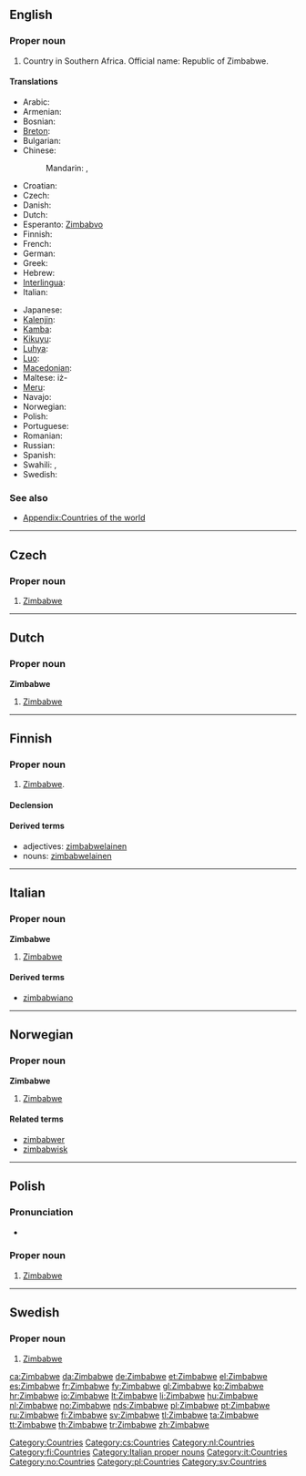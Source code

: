 ==English==
{{wikipedia}}

===Proper noun===
{{infl|en|proper noun}}

# Country in Southern Africa. Official name: Republic of Zimbabwe.

====Translations====
{{trans-top|Republic of Zimbabwe}}
* Arabic: {{t|ar|زيمبابوي|m|tr=Ziimbaabwiy}}
* Armenian: {{t-|hy|Զիմբաբվե|tr=Zimbabve}}
* Bosnian: {{t-|bs|Zimbabve|m}}
* [[Breton]]: {{t-|br|Zimbabwe|xs=Breton}} {{g|Breton}}
* Bulgarian: {{t-|bg|Зимбабве}}
* Chinese:
*: Mandarin: {{t-|cmn|津巴布韋|sc=Hani}},  {{t-|cmn|津巴布韦|tr=Jīnbābùwéi|sc=Hani}}
* Croatian: {{t+|hr|Zimbabve|m}}
* Czech: {{t-|cs|Zimbabwe|n}}
* Danish: {{t+|da|Zimbabwe}}
* Dutch: {{t+|nl|Zimbabwe}}
* Esperanto: [[Zimbabvo]]
* Finnish: {{t+|fi|Zimbabwe}}
* French: {{t+|fr|Zimbabwe|m}}
* German: {{t+|de|Simbabwe}}
* Greek: {{t|el|Ζιμπάμπουε|f}}
* Hebrew: {{t|he|זימבבואה}}
* [[Interlingua]]: {{t-|ia|Zimbabwe|xs=Interlingua}}
* Italian: {{t-|it|Zimbabwe|m}}
{{trans-mid}}
* Japanese: {{t-|ja|ジンバブエ|tr=Jinbabue}}
* [[Kalenjin]]: {{tø|kln|Zimbabwe}}
* [[Kamba]]: {{tø|kam|Zimbabwe}}
* [[Kikuyu]]: {{tø|ki|Zimbabwe}}
* [[Luhya]]: {{tø|luy|Zimbabwe}}
* [[Luo]]: {{tø|luo|Zimbabwe}}
* [[Macedonian]]: {{t+|mk|Зимбабве|n|tr=Zimbábve}}
* Maltese: iż-{{t|mt|Żimbabwe|xs=Maltese}}
* [[Meru]]: {{tø|mer|Zimbabwe}}
* Navajo: {{tø|nv|Hooghan Tsé Bee Ádaalyaaí bikéyah}}
* Norwegian: {{t+|no|Zimbabwe}}
* Polish: {{t+|pl|Zimbabwe}}
* Portuguese: {{t+|pt|Zimbabué}}
* Romanian: {{t-|ro|Zimbabwe}}
* Russian: {{qualifier|indeclinable}} {{t-|ru|Зимбабве|n|tr=Zimbábve}}
* Spanish: {{t+|es|Zimbabue}}
* Swahili: {{t+|sw|bepari|xs=Swahili}},  {{t-|sw|Zimbabwe|xs=Swahili}}
* Swedish: {{t+|sv|Zimbabwe}}
{{trans-bottom}}

===See also===
* [[Appendix:Countries of the world]]

[[Category:Countries]]

----

==Czech==

===Proper noun===
{{cs-proper noun|g=n}}

# [[#English|Zimbabwe]]

[[Category:cs:Countries]]

----

==Dutch==

===Proper noun===
'''Zimbabwe''' {{n}}

# [[#English|Zimbabwe]]

[[Category:nl:Countries]]

----

==Finnish==
{{Finnish index|z}}

===Proper noun===
{{infl|fi|proper noun|sort=Zimbabve}}

# [[Zimbabwe#English|Zimbabwe]].

====Declension====
{{fi-decl-nalle|Zimbabw|np=1}}

====Derived terms====
* adjectives: [[zimbabwelainen]]
* nouns: [[zimbabwelainen]]

[[Category:fi:Countries]]

----

==Italian==
{{wikipedia|lang=it}}

===Proper noun===
'''Zimbabwe''' {{m}}

# [[#English|Zimbabwe]]

====Derived terms====
* [[zimbabwiano]]

[[Category:Italian proper nouns]]
[[Category:it:Countries]]

----

==Norwegian==

===Proper noun===
'''Zimbabwe'''

# [[#English|Zimbabwe]]

====Related terms====
* [[zimbabwer]]
* [[zimbabwisk]]

[[Category:no:Countries]]

----

==Polish==

===Pronunciation===
* {{IPA|/z̪imˈbabvɛ/|lang=pl}}

===Proper noun===
{{infl|pl|proper noun|g=n|undeclinable}}

# [[#English|Zimbabwe]]

[[Category:pl:Countries]]

----

==Swedish==

===Proper noun===
{{infl|sv|proper noun}}

# [[#English|Zimbabwe]]

[[Category:sv:Countries]]

[[ca:Zimbabwe]]
[[da:Zimbabwe]]
[[de:Zimbabwe]]
[[et:Zimbabwe]]
[[el:Zimbabwe]]
[[es:Zimbabwe]]
[[fr:Zimbabwe]]
[[fy:Zimbabwe]]
[[gl:Zimbabwe]]
[[ko:Zimbabwe]]
[[hr:Zimbabwe]]
[[io:Zimbabwe]]
[[lt:Zimbabwe]]
[[li:Zimbabwe]]
[[hu:Zimbabwe]]
[[nl:Zimbabwe]]
[[no:Zimbabwe]]
[[nds:Zimbabwe]]
[[pl:Zimbabwe]]
[[pt:Zimbabwe]]
[[ru:Zimbabwe]]
[[fi:Zimbabwe]]
[[sv:Zimbabwe]]
[[tl:Zimbabwe]]
[[ta:Zimbabwe]]
[[tt:Zimbabwe]]
[[th:Zimbabwe]]
[[tr:Zimbabwe]]
[[zh:Zimbabwe]]